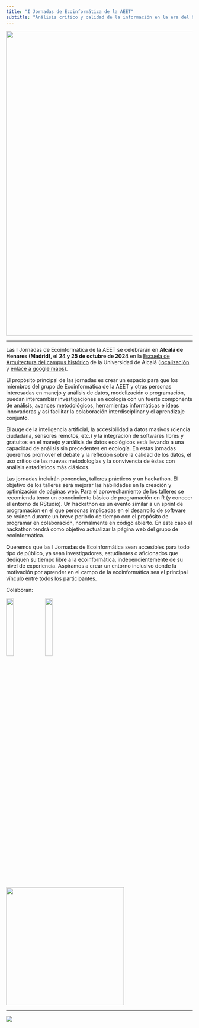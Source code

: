 ```yaml
---
title: "I Jornadas de Ecoinformática de la AEET"
subtitle: "Análisis crítico y calidad de la información en la era del big data y la inteligencia artificial"
---
```


![](images/plaza-de-san-diego-universidad-1.png){fig-align="center" width="822"}

------------------------------------------------------------------------

Las I Jornadas de Ecoinformática de la AEET se celebrarán en **Alcalá de Henares (Madrid), el 24 y 25 de octubre de 2024** en la [Escuela de Arquitectura del campus histórico](https://arquitectura.uah.es/es/escuela/presentacion/) de la Universidad de Alcalá ([localización](https://arquitectura.uah.es/es/escuela/localizacion/) y [enlace a google maps](https://maps.app.goo.gl/hXavVJo8dSgSPsKM8)).

El propósito principal de las jornadas es crear un espacio para que los miembros del grupo de Ecoinformática de la AEET y otras personas interesadas en manejo y análisis de datos, modelización o programación, puedan intercambiar investigaciones en ecología con un fuerte componente de análisis, avances metodológicos, herramientas informáticas e ideas innovadoras y así facilitar la colaboración interdisciplinar y el aprendizaje conjunto.

El auge de la inteligencia artificial, la accesibilidad a datos masivos (ciencia ciudadana, sensores remotos, etc.) y la integración de softwares libres y gratuitos en el manejo y análisis de datos ecológicos está llevando a una capacidad de análisis sin precedentes en ecología. En estas jornadas queremos promover el debate y la reflexión sobre la calidad de los datos, el uso crítico de las nuevas metodologías y la convivencia de éstas con análisis estadísticos más clásicos.

Las jornadas incluirán ponencias, talleres prácticos y un hackathon. El objetivo de los talleres será mejorar las habilidades en la creación y optimización de páginas web. Para el aprovechamiento de los talleres se recomienda tener un conocimiento básico de programación en R (y conocer el entorno de RStudio). Un hackathon es un evento similar a un sprint de programación en el que personas implicadas en el desarrollo de software se reúnen durante un breve periodo de tiempo con el propósito de programar en colaboración, normalmente en código abierto. En este caso el hackathon tendrá como objetivo actualizar la página web del grupo de ecoinformática.

Queremos que las I Jornadas de Ecoinformática sean accesibles para todo tipo de público, ya sean investigadores, estudiantes o aficionados que dediquen su tiempo libre a la ecoinformática, independientemente de su nivel de experiencia. Aspiramos a crear un entorno inclusivo donde la motivación por aprender en el campo de la ecoinformática sea el principal vínculo entre todos los participantes.

Colaboran:

[![](https://secuah.web.uah.es/2017/wp-content/uploads/2017/02/image4.png){fig-align="left" width="20%"}](https://uah.es/es/) [![](https://imscdn.abcore.org/r/aeet.org/w300-h143/mm/image/logobueno2.png){fig-align="center" width="20%"}](https://www.aeet.org/es/) [![](images/Logo_Transmitting_Science.png){width="318"}](https://www.transmittingscience.com/courses/)

------------------------------------------------------------------------

[![](images/Logo_ecoinf_10.jpg){fig-align="center"}](https://ecoinfaeet.github.io/website/index.html)
